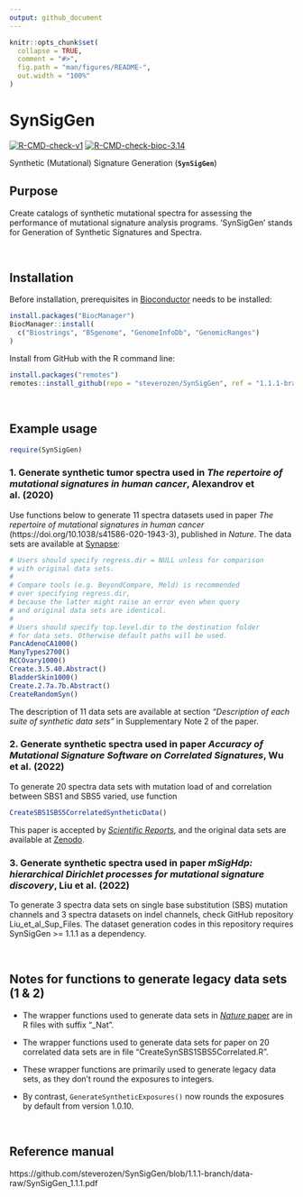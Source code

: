 ```yaml
---
output: github_document
---
```


<!-- README.md is generated from README.Rmd. Please edit that file -->

```r
knitr::opts_chunk$set(
  collapse = TRUE,
  comment = "#>",
  fig.path = "man/figures/README-",
  out.width = "100%"
)
```
# SynSigGen

<!-- badges: start -->

[![R-CMD-check-v1](https://github.com/steverozen/SynSigGen/workflows/R-CMD-check-v1/badge.svg?branch=1.1.1-branch)](https://github.com/steverozen/SynSigGen/actions?query=workflow%3AR-CMD-check-v1+branch%3A1.1.1-branch)
[![R-CMD-check-bioc-3.14](https://github.com/steverozen/SynSigGen/workflows/R-CMD-check-bioc-3.14/badge.svg?branch=1.1.1-branch)](https://github.com/steverozen/SynSigGen/actions?query=workflow%3AR-CMD-check-bioc-3.14+branch%3A1.1.1-branch)
<!-- badges: end -->

Synthetic (Mutational) Signature Generation (**`SynSigGen`**)

## Purpose

Create catalogs of synthetic mutational spectra for assessing the
performance of mutational signature analysis programs. 'SynSigGen' stands
for Generation of Synthetic Signatures and Spectra.

<br>

## Installation

Before installation, prerequisites in 
[Bioconductor](https://www.bioconductor.org/)
needs to be installed:

```r
install.packages("BiocManager")
BiocManager::install(
  c("Biostrings", "BSgenome", "GenomeInfoDb", "GenomicRanges")
)
```

Install from GitHub with the R command line:

``` r
install.packages("remotes")
remotes::install_github(repo = "steverozen/SynSigGen", ref = "1.1.1-branch")
```

<br>

## Example usage

``` r
require(SynSigGen)
```

### 1. Generate synthetic tumor spectra used in *The repertoire of mutational signatures in human cancer*, Alexandrov et al. (2020)

Use functions below to generate 11 spectra datasets used in paper
*The repertoire of mutational signatures in human cancer* 
(https://doi.org/10.1038/s41586-020-1943-3), published in _Nature_.
The data sets are available at 
[Synapse](https://www.synapse.org/#!Synapse:syn18497223):

``` r
# Users should specify regress.dir = NULL unless for comparison
# with original data sets.
# 
# Compare tools (e.g. BeyondCompare, Meld) is recommended 
# over specifying regress.dir,
# because the latter might raise an error even when query 
# and original data sets are identical.
#
# Users should specify top.level.dir to the destination folder
# for data sets. Otherwise default paths will be used.
PancAdenoCA1000()
ManyTypes2700()
RCCOvary1000()
Create.3.5.40.Abstract()
BladderSkin1000()
Create.2.7a.7b.Abstract()
CreateRandomSyn()
```

The description of 11 data sets are available at section
*"Description of each suite of synthetic data sets"*
in Supplementary Note 2 of the paper.

### 2. Generate synthetic spectra used in paper *Accuracy of Mutational Signature Software on Correlated Signatures*, Wu et al. (2022)

To generate 20 spectra data sets with mutation load of 
and correlation between SBS1 and SBS5 varied, use function 

``` r
CreateSBS1SBS5CorrelatedSyntheticData()
```

This paper is accepted by [_Scientific Reports_](https://www.nature.com/srep/),
and the original data sets are available at 
[Zenodo](https://doi.org/10.5281/zenodo.2636980).

### 3. Generate synthetic spectra used in paper *mSigHdp: hierarchical Dirichlet processes for mutational signature discovery*, Liu et al. (2022)

To generate 3 spectra data sets on single base substitution (SBS)
mutation channels and 3 spectra datasets on indel channels,
check GitHub repository Liu_et_al_Sup_Files. The dataset generation codes
in this repository requires SynSigGen >= 1.1.1 as a dependency.

<br>

## Notes for functions to generate legacy data sets (1 & 2)

* The wrapper functions used to generate data sets in [_Nature_ paper](https://doi.org/10.1038/s41586-020-1943-3)
  are in R files with suffix "_Nat".

* The wrapper functions used to generate data sets for paper on 20 
  correlated data sets are in file “CreateSynSBS1SBS5Correlated.R”.

* These wrapper functions are primarily used to generate legacy data sets,
  as they don't round the exposures to integers. 

* By contrast, `GenerateSyntheticExposures()`
  now rounds the exposures by default from version 1.0.10.

<br>

## Reference manual
https://github.com/steverozen/SynSigGen/blob/1.1.1-branch/data-raw/SynSigGen_1.1.1.pdf
